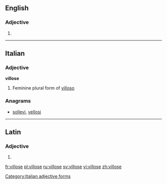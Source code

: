 ==English==

===Adjective===
{{en-adj}}

# {{alternative spelling of|villous|lang=en}}

----

==Italian==

===Adjective===
'''villose''' {{g|f}}

# Feminine plural form of [[villoso]]

===Anagrams===
* [[sollevi#Italian|sollevi]], [[vellosi#Italian|vellosi]]

[[Category:Italian adjective forms]]

----

==Latin==

===Adjective===
{{la-adj-form|villōse}}

# {{inflection of|villōsus||voc|m|s|lang=la}}

[[fr:villose]]
[[pl:villose]]
[[ru:villose]]
[[sv:villose]]
[[vi:villose]]
[[zh:villose]]